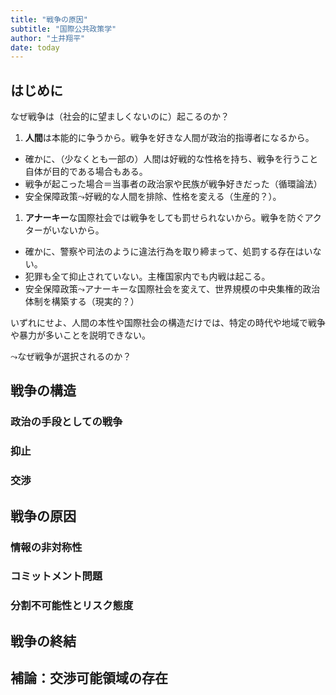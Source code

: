 ```yaml
---
title: "戦争の原因"
subtitle: "国際公共政策学"
author: "土井翔平"
date: today
---
```


## はじめに {.unnumbered}

なぜ戦争は（社会的に望ましくないのに）起こるのか？

1. **⼈間**は本能的に争うから。戦争を好きな⼈間が政治的指導者になるから。
- 確かに、（少なくとも一部の）人間は好戦的な性格を持ち、戦争を行うこと自体が目的である場合もある。
- 戦争が起こった場合＝当事者の政治家や⺠族が戦争好きだった（循環論法）
- 安全保障政策$\leadsto$好戦的な人間を排除、性格を変える（生産的？）。
1. **アナーキー**な国際社会では戦争をしても罰せられないから。戦争を防ぐアクターがいないから。
- 確かに、警察や司法のように違法行為を取り締まって、処罰する存在はいない。
- 犯罪も全て抑止されていない。主権国家内でも内戦は起こる。
- 安全保障政策$\leadsto$アナーキーな国際社会を変えて、世界規模の中央集権的政治体制を構築する（現実的？）

いずれにせよ、人間の本性や国際社会の構造だけでは、特定の時代や地域で戦争や暴力が多いことを説明できない。

$\leadsto$なぜ戦争が選択されるのか？

## 戦争の構造

### 政治の手段としての戦争

### 抑止

### 交渉

## 戦争の原因

### 情報の非対称性

### コミットメント問題

### 分割不可能性とリスク態度

## 戦争の終結

## 補論：交渉可能領域の存在 {.unnumbered}
